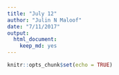 ```yaml
---
title: "July 12"
author: "Julin N Maloof"
date: "7/11/2017"
output: 
  html_document: 
    keep_md: yes
---
```


```r
knitr::opts_chunk$set(echo = TRUE)
```
